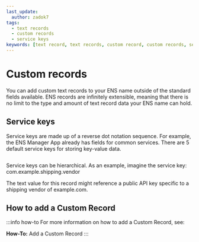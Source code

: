 ```yaml
---
last_update:
  author: zadok7
tags:
  - text records
  - custom records
  - service keys
keywords: [text record, text records, custom record, custom records, service key, service keys]
---
```


# Custom records
You can add custom text records to your ENS name outside of the standard fields available. ENS records are infinitely extensible, meaning that there is no limit to the type and amount of text record data your ENS name can hold. 

## Service keys
Service keys are made up of a reverse dot notation sequence. For example, the ENS Manager App already has fields for common services. There are 5 default service keys for storing key-value data.

<BrowserWindow url="https://app.ens.domains">
  <p align="center">
    <div style={{'background-color': "#f5f6f7", 'padding': "25px"}}>
      <Image img="/img/custom-records-1.png"/>
    </div>
  </p>
</BrowserWindow>

Service keys can be hierarchical. As an example, imagine the service key: 
com.example.shipping.vendor 

The text value for this record might reference a public API key specific to a shipping vendor of example.com.

## How to add a Custom Record
:::info how-to
For more information on how to add a Custom Record, see:
<Link to="/howto/add-custom-record"><b>How-To:</b> Add a Custom Record</Link>
:::

